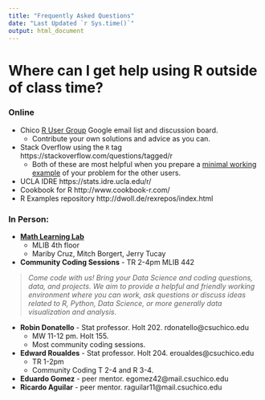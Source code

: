 ```yaml
---
title: "Frequently Asked Questions"
date: "Last Updated `r Sys.time()`"
output: html_document
---
```


# Where can I get help using R outside of class time? 

### Online
* Chico [R User Group](https://groups.google.com/forum/#!forum/chico-rug) Google email list and discussion board. 
    - Contribute your own solutions and advice as you can. 
* Stack Overflow using the `R` tag https://stackoverflow.com/questions/tagged/r 
    - Both of these are most helpful when you prepare a [minimal working example](http://stackoverflow.com/questions/5963269/how-to-make-a-great-r-reproducible-example) of your problem for the other users. 
* UCLA IDRE https://stats.idre.ucla.edu/r/ 
* Cookbook for R http://www.cookbook-r.com/
* R Examples repository http://dwoll.de/rexrepos/index.html 


### In Person: 

* [**Math Learning Lab**](http://www.csuchico.edu/math/Tutoring.shtml)
    - MLIB 4th floor
    - Mariby Cruz, Mitch Borgert, Jerry Tucay 

* **Community Coding Sessions** - TR 2-4pm MLIB 442

> _Come code with us! Bring your Data Science and coding questions, data, and projects. We aim to provide a helpful and friendly working environment where you can work, ask questions or discuss ideas related to R, Python, Data Science, or more generally data visualization and analysis._

* **Robin Donatello** - Stat professor. Holt 202. rdonatello@csuchico.edu 
    - MW 11-12 pm. Holt 155. 
    - Most community coding sessions. 
* **Edward Roualdes** - Stat professor. Holt 204. eroualdes@csuchico.edu
    - TR 1-2pm
    - Community Coding T 2-4 and R 3-4. 
* **Eduardo Gomez** - peer mentor. egomez42@mail.csuchico.edu
* **Ricardo Aguilar** - peer mentor. raguilar11@mail.csuchico.edu

